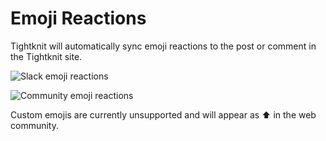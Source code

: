 # Emoji Reactions

Tightknit will automatically sync emoji reactions to the post or comment in the Tightknit site.

![Slack emoji reactions](/emojis-slack.png)

![Community emoji reactions](/emojis-community.png)


<Callout type="info">
  Custom emojis are currently unsupported and will appear as ⬆️ in the web
  community.
</Callout>
